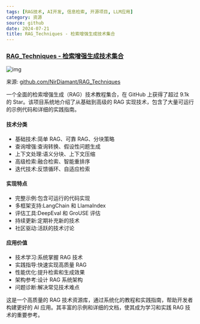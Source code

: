 ```yaml
---
tags: [RAG技术, AI开发, 信息检索, 开源项目, LLM应用]
category: 资源
source: github
date: 2024-07-21
title: RAG_Techniques - 检索增强生成技术集合
---
```


### [RAG_Techniques - 检索增强生成技术集合](https://github.com/NirDiamant/RAG_Techniques)

![img](https://img.mengpeng.tech/i/2024/12/08/6755960fb4cb8.webp)

来源: [github.com/NirDiamant/RAG_Techniques](https://github.com/NirDiamant/RAG_Techniques)

一个全面的检索增强生成（RAG）技术教程集合，在 GitHub 上获得了超过 9.1k 的 Star。该项目系统地介绍了从基础到高级的 RAG 实现技术，包含了大量可运行的示例代码和详细的实践指南。

#### 技术分类
- 基础技术:简单 RAG、可靠 RAG、分块策略
- 查询增强:查询转换、假设性问题生成
- 上下文处理:语义分块、上下文压缩
- 高级检索:融合检索、智能重排序
- 迭代技术:反馈循环、自适应检索

#### 实现特点
- 完整示例:包含可运行的代码实现
- 多框架支持:LangChain 和 LlamaIndex
- 评估工具:DeepEval 和 GroUSE 评估
- 持续更新:定期补充新的技术
- 社区驱动:活跃的技术讨论

#### 应用价值
- 技术学习:系统掌握 RAG 技术
- 实践指导:快速实现高质量 RAG
- 性能优化:提升检索和生成效果
- 架构参考:设计 RAG 系统架构
- 问题诊断:解决常见技术难点

这是一个高质量的 RAG 技术资源库，通过系统化的教程和实践指南，帮助开发者构建更好的 AI 应用。其丰富的示例和详细的文档，使其成为学习和实践 RAG 技术的重要参考。 